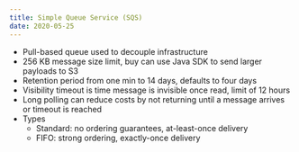 ```yaml
---
title: Simple Queue Service (SQS)
date: 2020-05-25
---
```


- Pull-based queue used to decouple infrastructure
- 256 KB message size limit, buy can use Java SDK to send larger payloads to S3
- Retention period from one min to 14 days, defaults to four days
- Visibility timeout is time message is invisible once read, limit of 12 hours
- Long polling can reduce costs by not returning until a message arrives or timeout is reached
- Types
  - Standard: no ordering guarantees, at-least-once delivery
  - FIFO: strong ordering, exactly-once delivery
